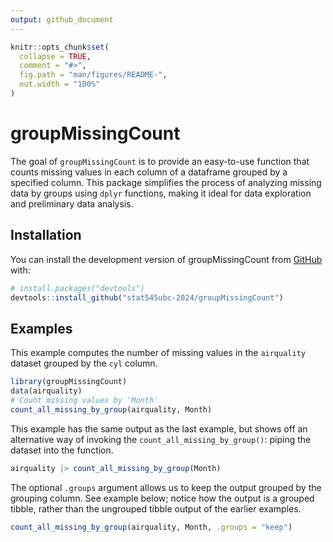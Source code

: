 ```yaml
---
output: github_document
---
```


<!-- README.md is generated from README.Rmd. Please edit that file -->

```r
knitr::opts_chunk$set(
  collapse = TRUE,
  comment = "#>",
  fig.path = "man/figures/README-",
  out.width = "100%"
)
```

# groupMissingCount

<!-- badges: start -->

<!-- badges: end -->

The goal of `groupMissingCount` is to provide an easy-to-use function that counts missing values in each column of a dataframe grouped by a specified column. This package simplifies the process of analyzing missing data by groups using `dplyr` functions, making it ideal for data exploration and preliminary data analysis.

## Installation

You can install the development version of groupMissingCount from [GitHub](https://github.com/) with:

``` r
# install.packages("devtools")
devtools::install_github("stat545ubc-2024/groupMissingCount")
```

## Examples

This example computes the number of missing values in the `airquality` dataset grouped by the `cyl` column.

```r
library(groupMissingCount)
data(airquality)
# Count missing values by 'Month'
count_all_missing_by_group(airquality, Month)
```

This example has the same output as the last example, but shows off an alternative way of invoking the `count_all_missing_by_group()`: piping the dataset into the function.

```r
airquality |> count_all_missing_by_group(Month) 
```

The optional `.groups` argument allows us to keep the output grouped by the grouping column. See example below; notice how the output is a grouped tibble, rather than the ungrouped tibble output of the earlier examples.

```r
count_all_missing_by_group(airquality, Month, .groups = "keep")
```

